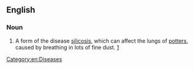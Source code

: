 ==English==
{{wikipedia}}
===Noun===
{{en-noun|-|head=[[potter]]'s [[rot]]}}
# {{context|British|lang=en}} A form of the disease [[silicosis]], which can affect the lungs of [[potter]]s, caused by breathing in lots of fine dust. [http://www.stoke.gov.uk/ccm/museums/museum/2006/gladstone-pottery-museum/information-sheets/health-risks-in-a-victorian-pottery-factory.en]
[[Category:en:Diseases]]